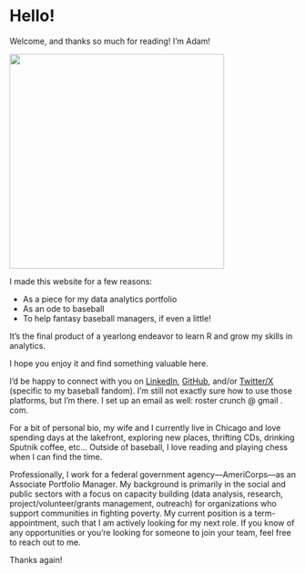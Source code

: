 # Hello! {.unnumbered}

Welcome, and thanks so much for reading! I'm Adam!

![](Adam_Headshot.jpg){fig-align="left" width="377"}

I made this website for a few reasons:

-   As a piece for my data analytics portfolio
-   As an ode to baseball
-   To help fantasy baseball managers, if even a little!

It's the final product of a yearlong endeavor to learn R and grow my skills in analytics.

I hope you enjoy it and find something valuable here.

I'd be happy to connect with you on [LinkedIn](https://www.linkedin.com/in/adamferalio/){target="_blank"}, [GitHub](https://github.com/feralad){target="_blank"}, and/or [Twitter/X](https://twitter.com/RosterCrunch){target="_blank"} (specific to my baseball fandom). I'm still not exactly sure how to use those platforms, but I'm there. I set up an email as well: roster  crunch  @  gmail  .  com. 

For a bit of personal bio, my wife and I currently live in Chicago and love spending days at the lakefront, exploring new places, thrifting CDs, drinking Sputnik coffee, etc... Outside of baseball, I love reading and playing chess when I can find the time.

Professionally, I work for a federal government agency---AmeriCorps---as an Associate Portfolio Manager. My background is primarily in the social and public sectors with a focus on capacity building (data analysis, research, project/volunteer/grants management, outreach) for organizations who support communities in fighting poverty. My current position is a term-appointment, such that I am actively looking for my next role. If you know of any opportunities or you're looking for someone to join your team, feel free to reach out to me.

Thanks again!
